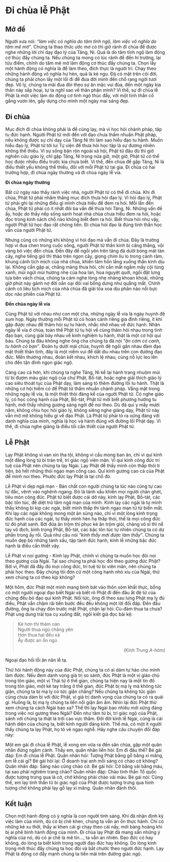 
# Đi chùa lễ Phật {- #di-chua-le-phat}

## Mở đề {- #mo-de-di-chua-le-phat}

Người xưa nói: *“làm việc có nghĩa do tâm tỉnh ngộ, làm việc vô nghĩa do tâm
mê mờ”*. Chúng ta thao thức ước mơ có thì giờ rảnh đi chùa để được nghe những lời
chỉ dạy đạo lý của Tăng, Ni. Quả là do tâm tỉnh ngộ làm động cơ thúc đẩy chúng ta.
Nếu chúng ta mong có lúc rảnh để đến hí trường, lại tửu điếm, chính do tâm mê mờ
làm động cơ thúc đẩy chúng ta. Chọn lấy một hành động có nghĩa là để làm theo, đích
thực là người trí. Chạy theo những hành động vô nghĩa hư hèn, quả là kẻ ngu. Đã có
mặt trên cõi đời, chúng ta phải chọn lấy một lối đi để đưa đời mình đến chỗ rạng ngời
tươi đẹp. Vô lý, chúng ta mãi đua đòi theo sự ăn mặc vui đùa, đến một ngày kia thân
này sắp hoại, tự ta nghĩ sao về thân phận mình? Vì thế, sự đi chùa lễ Phật là một việc
làm do động cơ tỉnh ngộ thúc đẩy, với một tinh thần cố gắng vươn lên, gầy dựng cho
mình một ngày mai sáng đẹp.

## Đi chùa {- #di-chua}

Mục đích đi chùa không phải là để cúng lạy, mà vì học hỏi chánh pháp, tập tu
đức hạnh. Người Phật tử mới đến với đạo chưa thấm nhuần Phật pháp, nếu không được
sự chỉ dạy của Tăng Ni thì làm sao hiểu đạo tu hành. Muốn hiểu đạo lý, Phật tử tới lui
Tự viện để thưa hỏi học tập là sự đương nhiên không thể thiếu. Vì sự sống bận rộn
ngoài xã hội, Phật tử đâu đủ thì giờ nghiên cứu giáo lý, chỉ gặp Tăng, Ni trong nửa giờ,
một giờ, Phật tử có thể học được nhiều điều trước kia chưa biết. Vì thế, đến chùa để
gặp Tăng, Ni là điều thiết yếu không thể thiếu, đối với mỗi Phật tử tại gia. Đi chùa có
hai trường hợp, đi chùa ngày thường và đi chùa ngày lễ vía.

**Đi chùa ngày thường**  

Bất cứ ngày nào thấy rảnh việc nhà, người Phật tử có thể
đi chùa. Khi đi chùa, Phật tử phải nhắm thẳng mục đích thưa hỏi đạo lý. Vì hỏi đạo lý,
Phật tử phải ghi lại những điều gì mình chưa hiểu để đem ra hỏi. Mỗi lần đến chùa,
Phật tử phải có ít nhất đôi ba vấn đề thưa hỏi Tăng, Ni. Những vấn đề ấy, hoặc do thấy
nếp sống sanh hoạt nhà chùa chưa hiểu đem ra hỏi, hoặc đọc trong kinh sách chỗ nào
không biết đem ra hỏi. Biết thưa hỏi như vậy, người Phật tử học đạo rất chóng tiến. Đi
chùa hỏi đạo là đúng tinh thần học vấn của người Phật tử.

Nhưng cũng có những khi không vì hỏi đạo mà vẫn đi chùa. Đây là trường hợp
vì đua chen trong cuộc sống, người Phật tử thần kinh bị căng thẳng, vội vàng bỏ việc
đến chùa. Đến đây để ngồi yên trên tảng đá dưới bóng mát tàn cây, nghe tiếng gió thì
thào trên ngọn cây, giọng chim líu lo trong cành râm, khung cảnh tịch mịch của nhà
chùa, khiến tâm hồn lắng xuống thần kinh dịu lại. Không cần gặp ai, chẳng màng thưa
hỏi, chỉ cần mắt ngắm mấy cội tùng xanh, mũi ngửi mùi hương nhẹ của hoa lan, hoa
nguyệt quới, ngồi đặt lưng tựa bên vách chùa, chúng ta cảm nghe lòng nhẹ nhàng
khoan khoái, những giờ phút này gánh nợ đời oằn oại đôi vai bỗng dưng như quẳng
mất. Chính cảnh cô liêu tịch mịch của nhà chùa đã giải tỏa xoa dịu phần nào nỗi bực
dọc não phiền của Phật tử.

**Đến chùa ngày lễ vía**  

Cùng Phật tử với nhau như con một cha, những ngày lễ
vía là ngày huynh đệ sum họp. Ngày thường mỗi Phật tử có hoàn cảnh riêng gia đình
riêng, ít khi gặp được nhau để thăm hỏi sự tu hành, nhắc nhở nhau về đức hạnh. Nhân
ngày lễ vía ở chùa, toàn thể Phật tử tụ hội về cùng thăm hỏi nhau trong tình đạo bạn,
cùng giãi bày nhau về kinh nghiệm tu hành, thật là một cơ hội quí báu. Chúng ta đâu
không nghe ông cha chúng ta đã nói *“ăn cơm có canh, tu hành có bạn”*. Đoàn tụ dưới
mái chùa, huynh đệ ngồi gần nhau đàm đạo mật thiết thân tình, đây là một niềm vui để
dắt dìu nhau trên con đường đạo đức. Mến thương nhau, đoàn kết nhau, khích lệ nhau,
cùng nỗ lực leo lên cho đến tận đỉnh ngọn giác ngộ.

Càng cao cả hơn, khi chúng ta nghe Tăng, Ni kể lại hành trang nhuộm mùi từ bi
đượm màu giác ngộ của chư Phật, Bồ-tát, hoặc nghe giải thích giáo lý cao siêu thoát
tục của Phật dạy, làm sáng tỏ thêm đường lối tu hành. Thật là những cơ hội hiếm có để
Phật tử thấm nhuần chánh pháp. Vắng mặt trong những ngày lễ vía, là một thiệt thòi
đáng kể của người Phật tử. Có nghe giáo lý, có học công hạnh của Phật, Bồ-tát, Phật tử
mới biết phương hướng tu hành, mới thấy những gương sáng ngời để noi theo. Dù đã
qui y mấy mươi năm, không chịu học hỏi giáo lý, không siêng nghe giảng dạy, Phật tử
này vẫn mờ mịt không hiểu gì về đạo Phật. Là Phật tử phải tỏ ra xứng đáng với danh
nghĩa của mình, nghĩa là học và hành đúng với đường lối Phật dạy. Vì thế, đi chùa
nghe giảng là điều tối cần thiết của người Phật tử.

## Lễ Phật {- #le-phat}

Lạy Phật không vì van xin tha tội, không vì cầu mong ban ân, chỉ vì quí kính
một đấng lòng từ bi tràn trề, trí giác ngộ viên mãn. Vì quí kính công đức trí tuệ của
Phật nên chúng ta lạy Ngài. Lạy Phật để thấy mình còn thấp thỏi ti tiện, bỏ hết những
thói ngạo mạn cống cao. Quí kính gương cao cả của Phật để mình noi theo. Phước đức
lạy Phật là tại chỗ đó.

Lễ Phật vì dẹp ngã mạn - Bản chất con người chúng ta lúc nào cũng tự cao tự
đắc, vênh váo nghênh ngang. Đó là tánh xấu khiến mọi người chán ghét, tiêu mòn
công đức. Phật tử biết được cái dở này, kính lạy Phật, Bồ-tát, các bậc tôn túc, để diệt
trừ tâm ngã mạn của mình. Kính lạy các ngài là tự mình thấy không bì kịp các ngài,
biết mình thấp thì tánh ngạo mạn từ từ biến mất. Khi lạy các ngài không mong một ân
sủng nào, chỉ vì một lòng kính trọng đức hạnh của các ngài, tự thấy mình hèn hạ thấp
thỏi, thế là mọi công đức từ đó phát sanh. Bởi đứa ăn trộm thì phục kẻ ăn trộm giỏi,
chàng võ sĩ thì nể tay vô địch, kính trọng Phật, Bồ-tát, các bậc tôn túc tự nhiên chúng
ta có dự phần trong ấy rồi. Quả như câu nói *“kính thầy mới được làm thầy”*. Chúng ta
muốn dẹp bỏ những tánh xấu, tập tành đức hạnh, kính lễ những bậc đức hạnh là điều
cần thiết vậy.

Lễ Phật vì noi gương - Kính lạy Phật, chính vì chúng ta muốn học đòi noi theo
gương của Ngài. Tại sao chúng ta phải học đòi theo gương đức Phật? Bởi vì, Phật đã
đầy đủ mọi công đức, trí tuệ từ bi viên mãn, nên chúng ta phải học theo. Đây chúng tôi
đơn cử một công hạnh nhỏ xíu của Ngài, thử xem chúng ta có theo kịp không?

Một hôm, đức Phật một mình mang bình bát vào thôn xóm khất thực, bỗng có
một người ngoại đạo biết Ngài và biết rõ Phật đi đến đâu ắt đệ tử của chúng đều bỏ đạo
qui kính Phật. Nổi tức, ông đi theo sau lưng Phật mạ lỵ đủ điều, Phật vẫn chậm rãi tiến
bước đều đều không một lời đối đáp. Đến đầu đường, ông ta chạy đón trước mặt Phật,
chặn lại hỏi: Cù-đàm thua ta chưa? Phật ung dung trải tọa cụ xuống đất, ngồi kiết già
đọc bài kệ:

<div class="align-center">
> Kẻ hơn thì thêm oán  
> Người thua ngủ chẳng yên  
> Hơn thua hai đều xả  
> Ấy được an ổn ngủ  
>  
> <div style="text-align: right">*(Kinh Trung A-hàm)*  </div>
</div>
  
Ngoại đạo hối lỗi ăn năn lễ tạ.

Thử hỏi hành động này của đức Phật, chúng ta có ai dám tự hào cho mình làm
được. Nếu đem danh vọng giá trị so sánh, đức Phật là một vị giáo chủ trong tôn giáo,
một vị Thái tử ở thế gian, chúng ta hiện nay là một tín đồ trong tôn giáo, một kẻ tay
trắng ở thế gian, đức Phật bị mạ lỵ mà không tức giận, chúng ta bị mạ lỵ có tức giận
chăng? Nếu chúng ta không tức giận cũng chưa dám bì với đức Phật, vì giá trị danh
vọng của chúng ta có ra quái gì. Huống là, bị mạ lỵ chúng ta liền nổi giận ầm ầm. Nhìn
lại đức Phật thử xem chúng ta cách Ngài bao xa? Thế thì lạy Ngài bao nhiêu mới xứng
đáng trong việc noi gương theo Ngài? Đến như tâm từ bi, trí giác ngộ của Phật, sánh
với chúng ta thật là trời cao vực thẳm. Đời đời kính lễ Ngài, cũng là cái hãnh diện của
chúng ta, biết kính người đáng kính. Thế mà, có một ít người thấy chúng ta lạy Phật,
họ tỏ vẻ ngạo nghễ. Hãy nghe câu chuyện đối đáp này:

Một em gái đi chùa lễ Phật, lễ xong em vừa ra đến sân chùa, gặp một quân nhân
đứng ngắm cảnh. Thấy em, quân nhân liền hỏi: Em đi đâu thế? Bé gái đáp: Em đi chùa
lễ Phật. Quân nhân hỏi: Tượng Phật bằng gỗ bằng xi măng, em lễ cái gì? Bé gái hỏi
lại: Ở doanh trại anh mỗi sáng có chào cờ không? Quân nhân đáp: Sáng nào cũng chào
cờ. Bé gái hỏi: Cờ bằng vải bằng màu, tại sao phải nghiêm trang chào? Quân nhân đáp:
Chào tinh thần Tổ quốc được tượng trưng qua lá cờ, chớ không phải chào vải màu. Bé
gái nói: Cũng thế, em lạy tinh thần từ bi giác ngộ của Phật được tượng trưng qua hình
tượng chớ không phải lạy gỗ lạy xi măng. Quân nhân đành thôi.

## Kết luận {- #ket-luan-di-chua-le-phat}

Chọn một hành động có ý nghĩa là con người tỉnh sáng. Khi đã nhận định kỹ
việc làm của mình, dù có bị chê khen, chúng ta vẫn an ổn thực hành. Chỉ có những kẻ
xu thời, thấy ai khen cái gì chạy theo cái nấy, mới bàng hoàng khi bị ai phê bình hành
động của mình. Đi chùa lạy Phật đã mang sẵn những ý nghĩa của nó, dù có ai chê là
mê tín..., ta vẫn an nhiên. Đạo đức có hay không, do lòng ta biết kính trọng người đạo
đức hay không. Do lòng kính trọng mới thúc đẩy chúng ta học đòi và bắt chước theo
người đức hạnh. Lạy Phật là động cơ đẩy mạnh chúng ta tiến mãi trên đường giác ngộ.
